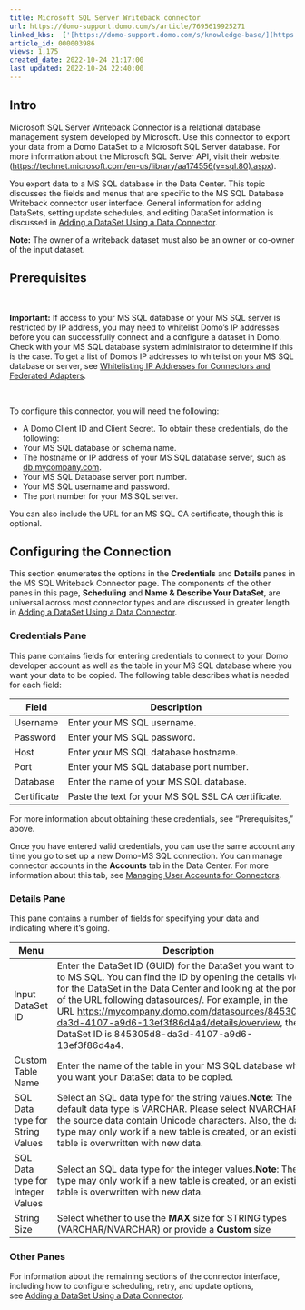 ```yaml
---
title: Microsoft SQL Server Writeback connector
url: https://domo-support.domo.com/s/article/7695619925271
linked_kbs:  ['[https://domo-support.domo.com/s/knowledge-base/](https://domo-support.domo.com/s/knowledge-base/)', '[https://domo-support.domo.com/s/](https://domo-support.domo.com/s/)', '[https://domo-support.domo.com/s/topic/0TO5w000000ZammGAC](https://domo-support.domo.com/s/topic/0TO5w000000ZammGAC)', '[https://domo-support.domo.com/s/topic/0TO5w000000ZanLGAS](https://domo-support.domo.com/s/topic/0TO5w000000ZanLGAS)', '[https://domo-support.domo.com/s/topic/0TO5w000000ZapVGAS](https://domo-support.domo.com/s/topic/0TO5w000000ZapVGAS)', '[https://domo-support.domo.com/s/article/360042926274](https://domo-support.domo.com/s/article/360042926274)', '[https://domo-support.domo.com/s/article/360043630093](https://domo-support.domo.com/s/article/360043630093)', '[https://domo-support.domo.com/s/article/360042926054](https://domo-support.domo.com/s/article/360042926054)', '[https://domo-support.domo.com/s/article/7695619925271](https://domo-support.domo.com/s/article/7695619925271)', '[https://domo-support.domo.com/s/topic/0TO5w000000ZapVGAS/writeback-connectors](https://domo-support.domo.com/s/topic/0TO5w000000ZapVGAS/writeback-connectors)', '[https://domo-support.domo.com/s/article/360043429933](https://domo-support.domo.com/s/article/360043429933)', '[https://domo-support.domo.com/s/article/360043429953](https://domo-support.domo.com/s/article/360043429953)', '[https://domo-support.domo.com/s/article/360042925494](https://domo-support.domo.com/s/article/360042925494)', '[https://domo-support.domo.com/s/article/4408174643607](https://domo-support.domo.com/s/article/4408174643607)', '[https://domo-support.domo.com/s/article/360043429913](https://domo-support.domo.com/s/article/360043429913)', '[https://domo-support.domo.com/s/login/](https://domo-support.domo.com/s/login/)']
article_id: 000003986
views: 1,175
created_date: 2022-10-24 21:17:00
last updated: 2022-10-24 22:40:00
---
```




Intro
-----


Microsoft SQL Server Writeback Connector is a relational database management system developed by Microsoft. Use this connector to export your data from a Domo DataSet to a Microsoft SQL Server database. For more information about the Microsoft SQL Server API, visit their website. (<https://technet.microsoft.com/en-us/library/aa174556(v=sql.80).aspx>).


You export data to a MS SQL database in the Data Center. This topic discusses the fields and menus that are specific to the MS SQL Database Writeback connector user interface. General information for adding DataSets, setting update schedules, and editing DataSet information is discussed in [Adding a DataSet Using a Data Connector](/s/article/360042926274 "Adding a DataSet Using a Data Connector"). 







**Note:** The owner of a writeback dataset must also be an owner or co-owner of the input dataset.




Prerequisites
-------------


 






**Important:** If access to your MS SQL database or your MS SQL server is restricted by IP address, you may need to whitelist Domo’s IP addresses before you can successfully connect and a configure a dataset in Domo. Check with your MS SQL database system administrator to determine if this is the case. To get a list of Domo’s IP addresses to whitelist on your MS SQL database or server, see [Whitelisting IP Addresses for Connectors and Federated Adapters](/s/article/360043630093).



 


To configure this connector, you will need the following:


* A Domo Client ID and Client Secret. To obtain these credentials, do the following:
* Your MS SQL database or schema name.
* The hostname or IP address of your MS SQL database server, such as [db.mycompany.com](http://db.mycompany.com).
* Your MS SQL Database server port number.
* Your MS SQL username and password.
* The port number for your MS SQL server.


You can also include the URL for an MS SQL CA certificate, though this is optional.


Configuring the Connection
--------------------------


This section enumerates the options in the **Credentials** and **Details** panes in the MS SQL Writeback Connector page. The components of the other panes in this page, **Scheduling** and **Name & Describe Your DataSet**, are universal across most connector types and are discussed in greater length in [Adding a DataSet Using a Data Connector](/s/article/360042926274 "Adding a DataSet Using a Data Connector").


### Credentials Pane


This pane contains fields for entering credentials to connect to your Domo developer account as well as the table in your MS SQL database where you want your data to be copied. The following table describes what is needed for each field:  




| Field | Description |
| --- | --- |
| Username | Enter your MS SQL username. |
| Password | Enter your MS SQL password.  |
| Host | Enter your MS SQL database hostname. |
| Port | Enter your MS SQL database port number. |
| Database  | Enter the name of your MS SQL database. |
| Certificate | Paste the text for your MS SQL SSL CA certificate.  |


For more information about obtaining these credentials, see "Prerequisites," above. 


Once you have entered valid credentials, you can use the same account any time you go to set up a new Domo-MS SQL connection. You can manage connector accounts in the **Accounts** tab in the Data Center. For more information about this tab, see [Managing User Accounts for Connectors](/s/article/360042926054 "Managing User Accounts for Connectors").


### Details Pane


This pane contains a number of fields for specifying your data and indicating where it's going.




| Menu | Description |
| --- | --- |
| Input DataSet ID | Enter the DataSet ID (GUID) for the DataSet you want to copy to MS SQL. You can find the ID by opening the details view for the DataSet in the Data Center and looking at the portion of the URL following datasources/. For example, in the URL <https://mycompany.domo.com/datasources/845305d8-da3d-4107-a9d6-13ef3f86d4a4/details/overview>, the DataSet ID is 845305d8-da3d-4107-a9d6-13ef3f86d4a4.  |
| Custom Table Name | Enter the name of the table in your MS SQL database where you want your DataSet data to be copied. |
| SQL Data type for String Values | Select an SQL data type for the string values.**Note**: The default data type is VARCHAR. Please select NVARCHAR if the source data contain Unicode characters. Also, the data type may only work if a new table is created, or an existing table is overwritten with new data. |
| SQL Data type for Integer Values | Select an SQL data type for the integer values.**Note**: The data type may only work if a new table is created, or an existing table is overwritten with new data. |
| String Size | Select whether to use the **MAX** size for STRING types (VARCHAR/NVARCHAR) or provide a **Custom** size |


### Other Panes


For information about the remaining sections of the connector interface, including how to configure scheduling, retry, and update options, see [Adding a DataSet Using a Data Connector](/s/article/360042926274 "Adding a DataSet Using a Data Connector").

